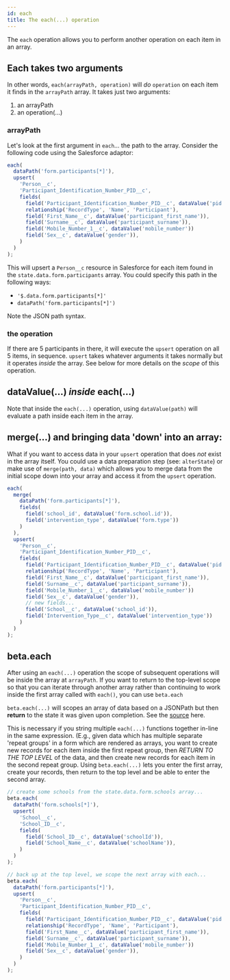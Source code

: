 ```yaml
---
id: each
title: The each(...) operation
---
```


The `each` operation allows you to perform another operation on each item in an
array.

## Each takes two arguments

In other words, `each(arrayPath, operation)` will _do_ `operation` on each item
it finds in the `arrayPath` array. It takes just two arguments:

1. an arrayPath
2. an operation(...)

### arrayPath

Let's look at the first argument in `each`... the path to the array. Consider
the following code using the Salesforce adaptor:

```js
each(
  dataPath('form.participants[*]'),
  upsert(
    'Person__c',
    'Participant_Identification_Number_PID__c',
    fields(
      field('Participant_Identification_Number_PID__c', dataValue('pid')),
      relationship('RecordType', 'Name', 'Participant'),
      field('First_Name__c', dataValue('participant_first_name')),
      field('Surname__c', dataValue('participant_surname')),
      field('Mobile_Number_1__c', dataValue('mobile_number'))
      field('Sex__c', dataValue('gender')),
    )
  )
);
```

This will upsert a `Person__c` resource in Salesforce for each item found in the
`state.data.form.participants` array. You could specify this path in the
following ways:

- `'$.data.form.participants[*]'`
- `dataPath('form.participants[*]')`

Note the JSON path syntax.

### the operation

If there are 5 participants in there, it will execute the `upsert` operation on
all 5 items, in sequence. `upsert` takes whatever arguments it takes normally
but it operates _inside_ the array. See below for more details on the _scope_ of
this operation.

## dataValue(...) _inside_ each(...)

Note that inside the `each(...)` operation, using `dataValue(path)` will
evaluate a path inside each item in the array.

## merge(...) and bringing data 'down' into an array:

What if you want to access data in your `upsert` operation that does _not_ exist
in the array itself. You could use a data preparation step (see: `alterState`)
or make use of `merge(path, data)` which allows you to merge data from the
initial scope down into your array and access it from the `upsert` operation.

```js
each(
  merge(
    dataPath('form.participants[*]'),
    fields(
      field('school_id', dataValue('form.school.id')),
      field('intervention_type', dataValue('form.type'))
    )
  ),
  upsert(
    'Person__c',
    'Participant_Identification_Number_PID__c',
    fields(
      field('Participant_Identification_Number_PID__c', dataValue('pid')),
      relationship('RecordType', 'Name', 'Participant'),
      field('First_Name__c', dataValue('participant_first_name')),
      field('Surname__c', dataValue('participant_surname')),
      field('Mobile_Number_1__c', dataValue('mobile_number'))
      field('Sex__c', dataValue('gender')),
      // new fields...
      field('School__c', dataValue('school_id')),
      field('Intervention_Type__c', dataValue('intervention_type'))
    )
  )
);
```

## beta.each

After using an `each(...)` operation the scope of subsequent operations will be
inside the array at `arrayPath`. If you want to return to the top-level scope so
that you can iterate through another array rather than continuing to work inside
the first array called with `each()`, you can use `beta.each`

`beta.each(...)` will scopes an array of data based on a JSONPath but then
**return** to the state it was given upon completion. See the
[source](https://github.com/OpenFn/language-common/blob/master/src/beta.js#L44)
here.

This is necessary if you string multiple `each(...)` functions together in-line
in the same expression. (E.g., given data which has multiple separate 'repeat
groups' in a form which are rendered as arrays, you want to create new records
for each item inside the first repeat group, then _RETURN TO THE TOP LEVEL_ of
the data, and then create new records for each item in the second repeat group.
Using `beta.each(...)` lets you enter the first array, create your records, then
return to the top level and be able to enter the second array.

```js
// create some schools from the state.data.form.schools array...
beta.each(
  dataPath('form.schools[*]'),
  upsert(
    'School__c',
    'School_ID__c',
    fields(
      field('School_ID__c', dataValue('schoolId')),
      field('School_Name__c', dataValue('schoolName')),
    )
  )
);

// back up at the top level, we scope the next array with each...
beta.each(
  dataPath('form.participants[*]'),
  upsert(
    'Person__c',
    'Participant_Identification_Number_PID__c',
    fields(
      field('Participant_Identification_Number_PID__c', dataValue('pid')),
      relationship('RecordType', 'Name', 'Participant'),
      field('First_Name__c', dataValue('participant_first_name')),
      field('Surname__c', dataValue('participant_surname')),
      field('Mobile_Number_1__c', dataValue('mobile_number'))
      field('Sex__c', dataValue('gender')),
    )
  )
);
```
